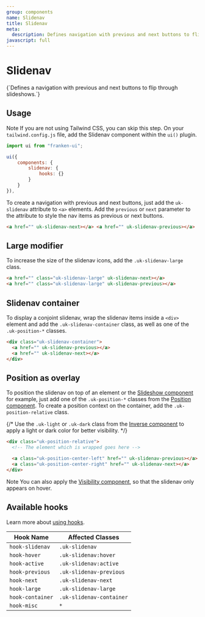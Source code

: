 ```yaml
---
group: components
name: Slidenav
title: Slidenav
meta:
  description: Defines navigation with previous and next buttons to flip through slideshows.
javascript: full
---
```



# Slidenav

<p class="uk-text-lead uk-paragraph">{`Defines a navigation with previous and next buttons to flip through slideshows.`}</p>

## Usage

<span class="uk-label uk-label-primary">Note</span> If you are not using Tailwind
CSS, you can skip this step. On your `tailwind.config.js` file, add the Slidenav
component within the `ui()` plugin.

```javascript
import ui from "franken-ui";

ui({
    components: {
        slidenav: {
            hooks: {}
        }
    }
}),
```

To create a navigation with previous and next buttons, just add the `uk-slidenav` attribute to `<a>` elements. Add the `previous` or `next` parameter to the attribute to style the nav items as previous or next buttons.

```html
<a href="" uk-slidenav-next></a> <a href="" uk-slidenav-previous></a>
```

<Example component="slidenav" index={0} />

## Large modifier

To increase the size of the slidenav icons, add the `.uk-slidenav-large` class.

```html
<a href="" class="uk-slidenav-large" uk-slidenav-next></a>
<a href="" class="uk-slidenav-large" uk-slidenav-previous></a>
```

<Example component="slidenav" index={1} />

## Slidenav container

To display a conjoint slidenav, wrap the slidenav items inside a `<div>` element and add the `.uk-slidenav-container` class, as well as one of the `.uk-position-*` classes.

```html
<div class="uk-slidenav-container">
  <a href="" uk-slidenav-previous></a>
  <a href="" uk-slidenav-next></a>
</div>
```

<Example component="slidenav" index={2} />

## Position as overlay

To position the slidenav on top of an element or the [Slideshow component](/docs/slideshow) for example, just add one of the `.uk-position-*` classes from the [Position component](/docs/position). To create a position context on the container, add the `.uk-position-relative` class.

{/* Use the `.uk-light` or `.uk-dark` class from the [Inverse component](/docs/inverse) to apply a light or dark color for better visibility. */}

```html
<div class="uk-position-relative">
  <!-- The element which is wrapped goes here -->

  <a class="uk-position-center-left" href="" uk-slidenav-previous></a>
  <a class="uk-position-center-right" href="" uk-slidenav-next></a>
</div>
```

<span class="uk-label uk-label-primary">Note</span> You can also apply the [Visibility
component](visibility.md#toggle), so that the slidenav only appears on hover.

<Example component="slidenav" index={3} />

## Available hooks

Learn more about [using hooks](/docs/hooks).

| Hook Name        | Affected Classes         |
| ---------------- | ------------------------ |
| `hook-slidenav`  | `.uk-slidenav`           |
| `hook-hover`     | `.uk-slidenav:hover`     |
| `hook-active`    | `.uk-slidenav:active`    |
| `hook-previous`  | `.uk-slidenav-previous`  |
| `hook-next`      | `.uk-slidenav-next`      |
| `hook-large`     | `.uk-slidenav-large`     |
| `hook-container` | `.uk-slidenav-container` |
| `hook-misc`      | `*`                      |
